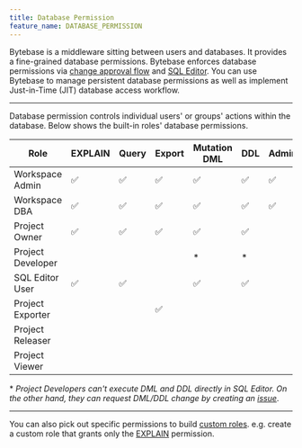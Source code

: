```yaml
---
title: Database Permission
feature_name: DATABASE_PERMISSION
---
```


<TutorialBlock url="/docs/tutorials/just-in-time-database-access-part1" title="Just-in-Time Database Access" />

Bytebase is a middleware sitting between users and databases. It provides a fine-grained database permissions. Bytebase enforces
database permissions via [change approval flow](/docs/change-database/change-workflow/) and [SQL Editor](/docs/sql-editor/overview/).
You can use Bytebase to manage persistent database permissions as well as implement Just-in-Time (JIT) database access workflow.

---

Database permission controls individual users' or groups' actions within the database. Below shows the built-in roles' database permissions.

| Role              | EXPLAIN | Query | Export | Mutation DML | DDL | Admin |
| ----------------- | ------- | ----- | ------ | ------------ | --- | ----- |
| Workspace Admin   | ✅      | ✅    | ✅     | ✅           | ✅  | ✅    |
| Workspace DBA     | ✅      | ✅    | ✅     | ✅           | ✅  | ✅    |
| Project Owner     | ✅      | ✅    | ✅     | ✅           | ✅  |       |
| Project Developer |         |       |        | \*           | \*  |       |
| SQL Editor User   | ✅      | ✅    |        | ✅           | ✅  |       |
| Project Exporter  |         |       | ✅     |              |     |       |
| Project Releaser  |         |       |        |              |     |       |
| Project Viewer    |         |       |        |              |     |       |

\* _Project Developers can't execute DML and DDL directly in SQL Editor. On the other hand, they can
request DML/DDL change by creating an [issue](/docs/concepts/data-model/#issue)_.

---

You can also pick out specific permissions to build [custom roles](/docs/administration/custom-roles/). e.g. create a custom role that grants only the [EXPLAIN](/docs/security/database-permission/explain/) permission.

<IncludeBlock url="/docs/share/database-permission-table"></IncludeBlock>
